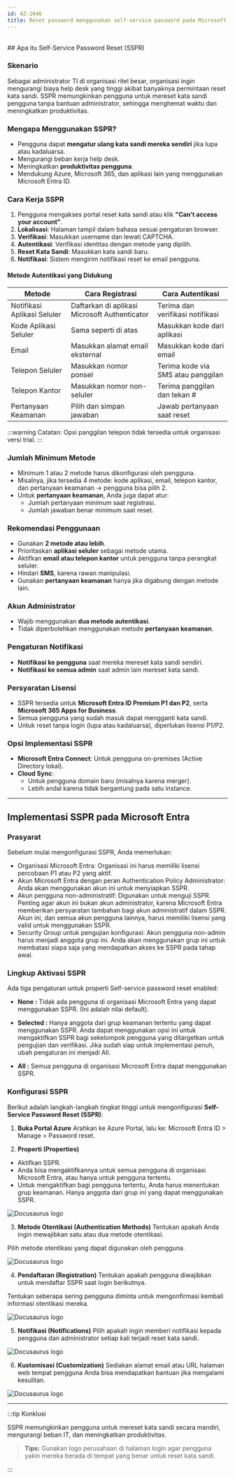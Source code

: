 ```yaml
---
id: AZ-1046
title: Reset password menggunakan self-service password pada Microsoft Entra
---
```


<br/>
## Apa itu Self-Service Password Reset (SSPR)

### Skenario
Sebagai administrator TI di organisasi ritel besar, organisasi ingin mengurangi biaya help desk yang tinggi akibat banyaknya permintaan reset kata sandi. 
SSPR memungkinkan pengguna untuk mereset kata sandi pengguna tanpa bantuan administrator, sehingga menghemat waktu dan meningkatkan produktivitas.

### Mengapa Menggunakan SSPR?

- Pengguna dapat **mengatur ulang kata sandi mereka sendiri** jika lupa atau kadaluarsa.
- Mengurangi beban kerja help desk.
- Meningkatkan **produktivitas pengguna**.
- Mendukung Azure, Microsoft 365, dan aplikasi lain yang menggunakan Microsoft Entra ID.


### Cara Kerja SSPR

1. Pengguna mengakses portal reset kata sandi atau klik **"Can't access your account"**.
2. **Lokalisasi**: Halaman tampil dalam bahasa sesuai pengaturan browser.
3. **Verifikasi**: Masukkan username dan lewati CAPTCHA.
4. **Autentikasi**: Verifikasi identitas dengan metode yang dipilih.
5. **Reset Kata Sandi**: Masukkan kata sandi baru.
6. **Notifikasi**: Sistem mengirim notifikasi reset ke email pengguna.


#### Metode Autentikasi yang Didukung

| Metode | Cara Registrasi | Cara Autentikasi |
|--------|------------------|------------------|
| Notifikasi Aplikasi Seluler | Daftarkan di aplikasi Microsoft Authenticator | Terima dan verifikasi notifikasi |
| Kode Aplikasi Seluler | Sama seperti di atas | Masukkan kode dari aplikasi |
| Email | Masukkan alamat email eksternal | Masukkan kode dari email |
| Telepon Seluler | Masukkan nomor ponsel | Terima kode via SMS atau panggilan |
| Telepon Kantor | Masukkan nomor non-seluler | Terima panggilan dan tekan # |
| Pertanyaan Keamanan | Pilih dan simpan jawaban | Jawab pertanyaan saat reset |

:::warning
 Catatan: Opsi panggilan telepon tidak tersedia untuk organisasi versi trial.
:::

### Jumlah Minimum Metode

- Minimum 1 atau 2 metode harus dikonfigurasi oleh pengguna.
- Misalnya, jika tersedia 4 metode: kode aplikasi, email, telepon kantor, dan pertanyaan keamanan → pengguna bisa pilih 2.
- Untuk **pertanyaan keamanan**, Anda juga dapat atur:
  - Jumlah pertanyaan minimum saat registrasi.
  - Jumlah jawaban benar minimum saat reset.

### Rekomendasi Penggunaan

- Gunakan **2 metode atau lebih**.
- Prioritaskan **aplikasi seluler** sebagai metode utama.
- Aktifkan **email atau telepon kantor** untuk pengguna tanpa perangkat seluler.
- Hindari **SMS**, karena rawan manipulasi.
- Gunakan **pertanyaan keamanan** hanya jika digabung dengan metode lain.


### Akun Administrator

- Wajib menggunakan **dua metode autentikasi**.
- Tidak diperbolehkan menggunakan metode **pertanyaan keamanan**.


### Pengaturan Notifikasi

- **Notifikasi ke pengguna** saat mereka mereset kata sandi sendiri.
- **Notifikasi ke semua admin** saat admin lain mereset kata sandi.


### Persyaratan Lisensi

- SSPR tersedia untuk **Microsoft Entra ID Premium P1 dan P2**, serta **Microsoft 365 Apps for Business**.
- Semua pengguna yang sudah masuk dapat mengganti kata sandi.
- Untuk reset tanpa login (lupa atau kadaluarsa), diperlukan lisensi P1/P2.

### Opsi Implementasi SSPR

- **Microsoft Entra Connect**: Untuk pengguna on-premises (Active Directory lokal).
- **Cloud Sync**: 
    - Untuk pengguna domain baru (misalnya karena merger). 
    - Lebih andal karena tidak bergantung pada satu instance.

---------------------------------------------------------------------------------------------------------------------------------------------------

## Implementasi SSPR pada Microsoft Entra

### Prasyarat
Sebelum mulai mengonfigurasi SSPR, Anda memerlukan:
- Organisasi Microsoft Entra: Organisasi ini harus memiliki lisensi percobaan P1 atau P2 yang aktif.
- Akun Microsoft Entra dengan peran Authentication Policy Administrator: Anda akan menggunakan akun ini untuk menyiapkan SSPR.
- Akun pengguna non-administratif: Digunakan untuk menguji SSPR. Penting agar akun ini bukan akun administrator, 
karena Microsoft Entra memberikan persyaratan tambahan bagi akun administratif dalam SSPR. Akun ini, dan semua akun pengguna lainnya, harus memiliki lisensi yang valid untuk menggunakan SSPR.
- Security Group untuk pengujian konfigurasi: Akun pengguna non-admin harus menjadi anggota grup ini. 
Anda akan menggunakan grup ini untuk membatasi siapa saja yang mendapatkan akses ke SSPR pada tahap awal.

### Lingkup Aktivasi SSPR
Ada tiga pengaturan untuk properti Self-service password reset enabled:
- **None :**
Tidak ada pengguna di organisasi Microsoft Entra yang dapat menggunakan SSPR.
(Ini adalah nilai default).

- **Selected :**
Hanya anggota dari grup keamanan tertentu yang dapat menggunakan SSPR.
Anda dapat menggunakan opsi ini untuk mengaktifkan SSPR bagi sekelompok pengguna yang ditargetkan untuk pengujian dan verifikasi. 
Jika sudah siap untuk implementasi penuh, ubah pengaturan ini menjadi All.

- **All :**
Semua pengguna di organisasi Microsoft Entra dapat menggunakan SSPR.

### Konfigurasi SSPR
Berikut adalah langkah-langkah tingkat tinggi untuk mengonfigurasi **Self-Service Password Reset (SSPR)**:

1. **Buka Portal Azure**
Arahkan ke Azure Portal, lalu ke: Microsoft Entra ID > Manage > Password reset.

2. **Properti (Properties)**
- Aktifkan SSPR.
- Anda bisa mengaktifkannya untuk semua pengguna di organisasi Microsoft Entra, atau hanya untuk pengguna tertentu.
- Untuk mengaktifkan bagi pengguna tertentu, Anda harus menentukan grup keamanan. Hanya anggota dari grup ini yang dapat menggunakan SSPR.

![Docusaurus logo](/img/az104/13.png)

3. **Metode Otentikasi (Authentication Methods)**
Tentukan apakah Anda ingin mewajibkan satu atau dua metode otentikasi.

Pilih metode otentikasi yang dapat digunakan oleh pengguna.

![Docusaurus logo](/img/az104/14.png)

4. **Pendaftaran (Registration)**
Tentukan apakah pengguna diwajibkan untuk mendaftar SSPR saat login berikutnya.

Tentukan seberapa sering pengguna diminta untuk mengonfirmasi kembali informasi otentikasi mereka.

![Docusaurus logo](/img/az104/15.png)

5. **Notifikasi (Notifications)**
Pilih apakah ingin memberi notifikasi kepada pengguna dan administrator setiap kali terjadi reset kata sandi.

![Docusaurus logo](/img/az104/16.png)

6. **Kustomisasi (Customization)**
Sediakan alamat email atau URL halaman web tempat pengguna Anda bisa mendapatkan bantuan jika mengalami kesulitan.

![Docusaurus logo](/img/az104/17.png)

---------------------------------------------------------------------------------------------------------------------------------------------------

:::tip Konklusi

SSPR memungkinkan pengguna untuk mereset kata sandi secara mandiri, mengurangi beban IT, dan meningkatkan produktivitas. 

> **Tips:** Gunakan logo perusahaan di halaman login agar pengguna yakin mereka berada di tempat yang benar untuk reset kata sandi.

:::
